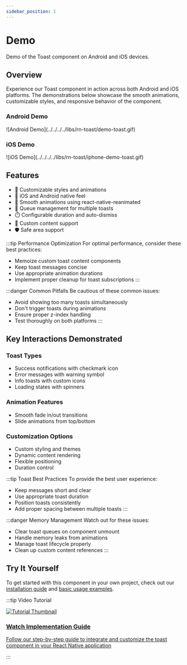 ```yaml
---
sidebar_position: 1
---
```


# Demo
Demo of the Toast component on Android and iOS devices.

## Overview

Experience our Toast component in action across both Android and iOS platforms. The demonstrations below showcase the smooth animations, customizable styles, and responsive behavior of the component.

<div style={{ display: 'flex', flexDirection: 'column', gap: '20px', marginBottom: '20px' }}>
  <div style={{ display: 'flex', flexDirection: 'column', alignItems: 'center' }}>
    <h3>Android Demo</h3>
    <div style={{ maxWidth: '300px', width: '100%' }}>
      ![Android Demo](../../../../libs/rn-toast/demo-toast.gif)
    </div>
  </div>
  <div style={{ display: 'flex', flexDirection: 'column', alignItems: 'center' }}>
    <h3>iOS Demo</h3>
    <div style={{ maxWidth: '300px', width: '100%' }}>
      ![iOS Demo](../../../../libs/rn-toast/iphone-demo-toast.gif)
    </div>
  </div>
</div>

## Features

- 🎨 Customizable styles and animations
- 📱 iOS and Android native feel
- 💫 Smooth animations using react-native-reanimated
- 🔄 Queue management for multiple toasts
- ⏱️ Configurable duration and auto-dismiss
- 🎯 Custom content support
- 🛡️ Safe area support

:::tip Performance Optimization
For optimal performance, consider these best practices:
- Memoize custom toast content components
- Keep toast messages concise
- Use appropriate animation durations
- Implement proper cleanup for toast subscriptions
:::

:::danger Common Pitfalls
Be cautious of these common issues:
- Avoid showing too many toasts simultaneously
- Don't trigger toasts during animations
- Ensure proper z-index handling
- Test thoroughly on both platforms
:::

## Key Interactions Demonstrated

### Toast Types
- Success notifications with checkmark icon
- Error messages with warning symbol
- Info toasts with custom icons
- Loading states with spinners

### Animation Features
- Smooth fade in/out transitions
- Slide animations from top/bottom

### Customization Options
- Custom styling and themes
- Dynamic content rendering
- Flexible positioning
- Duration control

:::tip Toast Best Practices
To provide the best user experience:
- Keep messages short and clear
- Use appropriate toast duration
- Position toasts consistently
- Add proper spacing between multiple toasts
:::

:::danger Memory Management
Watch out for these issues:
- Clear toast queues on component unmount
- Handle memory leaks from animations
- Manage toast lifecycle properly
- Clean up custom content references
:::

## Try It Yourself
To get started with this component in your own project, check out our [installation guide](/docs/rn-toast/installation) and [basic usage examples](/docs/rn-toast/basic-usage).

:::tip Video Tutorial
<div style={{ display: 'flex', flexDirection: 'column', marginTop: '20px', marginBottom: '20px' }}>
  <a href="/docs/rn-bottom-sheet/tutorial#video-tutorial" style={{ textDecoration: 'none' }}>
    <div style={{ textAlign: 'center', padding: '20px', border: '1px solid #e0e0e0', borderRadius: '8px', width: '100%', background: 'rgb(187, 196, 185)' }}>
      <img src="https://img.youtube.com/vi/ytdpXMd1fqU/maxresdefault.jpg" alt="Tutorial Thumbnail" style={{ width: '100%', borderRadius: '4px', marginBottom: '15px' }} />
      <h3 style={{ margin: '0', color: 'rgb(38, 121, 67)' }}>Watch Implementation Guide</h3>
      <p style={{ margin: '10px 0 0', color: 'rgb(51, 54, 51)' }}>Follow our step-by-step guide to integrate and customize the toast component in your React Native application</p>
    </div>
  </a>
</div>
:::